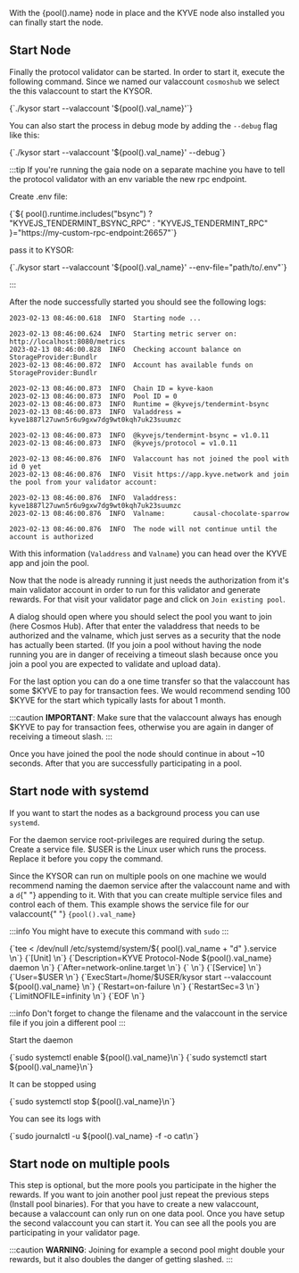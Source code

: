 
<p>With the <span>{pool().name}</span> node in place and the KYVE node also installed you can finally start the node.</p>

## Start Node

Finally the protocol validator can be started. In order to start it, execute the following command. Since we named our valaccount `cosmoshub` we select the this valaccount to start the KYSOR.

<CodeBlock language="bash">
  {`./kysor start --valaccount '${pool().val_name}'`}
</CodeBlock>

You can also start the process in debug mode by adding the `--debug` flag like this:

<CodeBlock language="bash">
  {`./kysor start --valaccount '${pool().val_name}' --debug`}
</CodeBlock>

:::tip
If you're running the gaia node on a separate machine you have to tell the protocol validator with an env variable the new rpc endpoint.

Create .env file:

<CodeBlock>
  {`${
    pool().runtime.includes("bsync")
      ? "KYVEJS_TENDERMINT_BSYNC_RPC"
      : "KYVEJS_TENDERMINT_RPC"
  }="https://my-custom-rpc-endpoint:26657"`}
</CodeBlock>

pass it to KYSOR:

<CodeBlock language="bash">
  {`./kysor start --valaccount '${pool().val_name}' --env-file="path/to/.env"`}
</CodeBlock>

:::

After the node successfully started you should see the following logs:

```log
2023-02-13 08:46:00.618  INFO  Starting node ...

2023-02-13 08:46:00.624  INFO  Starting metric server on: http://localhost:8080/metrics
2023-02-13 08:46:00.828  INFO  Checking account balance on StorageProvider:Bundlr
2023-02-13 08:46:00.872  INFO  Account has available funds on StorageProvider:Bundlr

2023-02-13 08:46:00.873  INFO  Chain ID = kyve-kaon
2023-02-13 08:46:00.873  INFO  Pool ID = 0
2023-02-13 08:46:00.873  INFO  Runtime = @kyvejs/tendermint-bsync
2023-02-13 08:46:00.873  INFO  Valaddress = kyve1887l27uwn5r6u9gxw7dg9wt0kqh7uk23suumzc

2023-02-13 08:46:00.873  INFO  @kyvejs/tendermint-bsync = v1.0.11
2023-02-13 08:46:00.873  INFO  @kyvejs/protocol = v1.0.11

2023-02-13 08:46:00.876  INFO  Valaccount has not joined the pool with id 0 yet
2023-02-13 08:46:00.876  INFO  Visit https://app.kyve.network and join the pool from your validator account:

2023-02-13 08:46:00.876  INFO  Valaddress:    kyve1887l27uwn5r6u9gxw7dg9wt0kqh7uk23suumzc
2023-02-13 08:46:00.876  INFO  Valname:       causal-chocolate-sparrow

2023-02-13 08:46:00.876  INFO  The node will not continue until the account is authorized
```

With this information (`Valaddress` and `Valname`) you can head over the KYVE app and join the pool.

Now that the node is already running it just needs the authorization from it's main validator account in order to run for this validator and generate rewards. For that visit your validator page and click on `Join existing pool`.

A dialog should open where you should select the pool you want to join (here Cosmos Hub). After that enter the valaddress that needs to be authorized and the valname, which just serves as a security that the node has actually been started. (If you join a pool without having the node running you are in danger of receiving a timeout slash because once you join a pool you are expected to validate and upload data).

For the last option you can do a one time transfer so that the valaccount has some \$KYVE to pay for transaction fees. We would recommend sending 100 \$KYVE for the start which typically lasts for about 1 month.

:::caution
**IMPORTANT**: Make sure that the valaccount always has enough \$KYVE to pay for transaction fees, otherwise you are again in danger of receiving a timeout slash.
:::

Once you have joined the pool the node should continue in about ~10 seconds. After that you are successfully participating in a pool.

## Start node with systemd

If you want to start the nodes as a background process you can use `systemd`.

For the daemon service root-privileges are required during the setup. Create a service file. $USER is the Linux user which runs the process. Replace it before you copy the command.

<p>
  Since the KYSOR can run on multiple pools on one machine we would recommend
  naming the daemon service after the valaccount name and with a <code>d</code>{" "}
  appending to it. With that you can create multiple service files and control
  each of them. This example shows the service file for our valaccount{" "}
  <code>{pool().val_name}</code>
</p>

:::info
You might have to execute this command with `sudo`
:::

<CodeBlock language="bash">
  {`tee <<EOF > /dev/null /etc/systemd/system/${
    pool().val_name + "d"
  }.service \n`}
  {`[Unit] \n`}
  {`Description=KYVE Protocol-Node ${pool().val_name} daemon \n`}
  {`After=network-online.target \n`}
  {` \n`}
  {`[Service] \n`}
  {`User=$USER \n`}
  {`ExecStart=/home/$USER/kysor start --valaccount ${pool().val_name} \n`}
  {`Restart=on-failure \n`}
  {`RestartSec=3 \n`}
  {`LimitNOFILE=infinity \n`}
  {`EOF \n`}
</CodeBlock>

:::info
Don't forget to change the filename and the valaccount in the service file if you join a different pool
:::

Start the daemon

<CodeBlock language="bash">
  {`sudo systemctl enable ${pool().val_name}\n`}
  {`sudo systemctl start ${pool().val_name}\n`}
</CodeBlock>

It can be stopped using

<CodeBlock language="bash">
  {`sudo systemctl stop ${pool().val_name}\n`}
</CodeBlock>

You can see its logs with

<CodeBlock language="bash">
  {`sudo journalctl -u ${pool().val_name} -f -o cat\n`}
</CodeBlock>

## Start node on multiple pools

This step is optional, but the more pools you participate in the higher the rewards. If you want to join another pool just repeat the previous steps (Install pool binaries). For that you have to create a new valaccount, because a valaccount can only run on one data pool. Once you have setup the second valaccount you can start it. You can see all the pools you are participating in your validator page.

:::caution
**WARNING**: Joining for example a second pool might double your rewards, but it also doubles the danger of getting slashed.
:::
